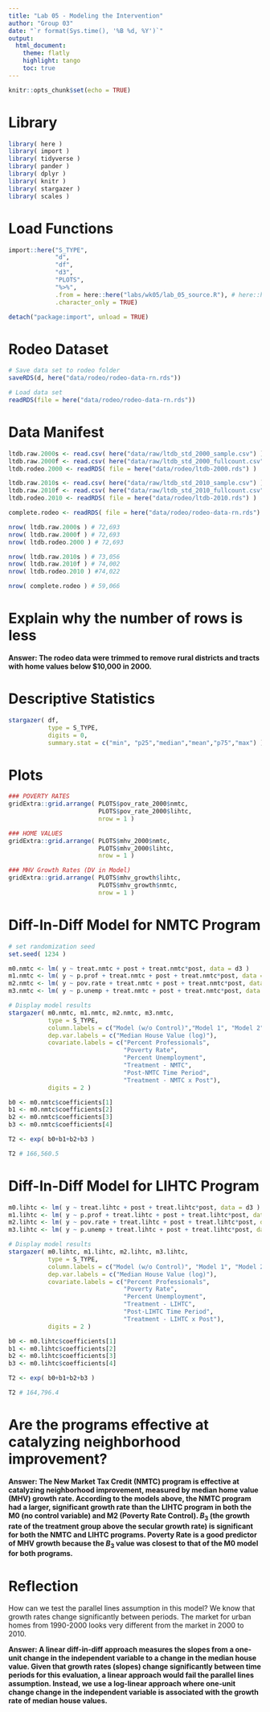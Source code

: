```yaml
---
title: "Lab 05 - Modeling the Intervention"
author: "Group 03"
date: "`r format(Sys.time(), '%B %d, %Y')`"
output:
  html_document:
    theme: flatly
    highlight: tango
    toc: true
---
```


```r
knitr::opts_chunk$set(echo = TRUE)
``` 


# Library

```r
library( here )
library( import )
library( tidyverse )
library( pander )
library( dplyr )
library( knitr )
library( stargazer )
library( scales )
```

# Load Functions

```r
import::here("S_TYPE",
             "d",
             "df",
             "d3",
             "PLOTS",
             "%>%",
             .from = here::here("labs/wk05/lab_05_source.R"), # here::here() points to the .R file where all these R objects are created
             .character_only = TRUE)

detach("package:import", unload = TRUE)
```

# Rodeo Dataset

```r
# Save data set to rodeo folder
saveRDS(d, here("data/rodeo/rodeo-data-rn.rds"))

# Load data set
readRDS(file = here("data/rodeo/rodeo-data-rn.rds"))
```

# Data Manifest

```r
ltdb.raw.2000s <- read.csv( here("data/raw/ltdb_std_2000_sample.csv") )
ltdb.raw.2000f <- read.csv( here("data/raw/ltdb_std_2000_fullcount.csv") )
ltdb.rodeo.2000 <- readRDS( file = here("data/rodeo/ltdb-2000.rds") )

ltdb.raw.2010s <- read.csv( here("data/raw/ltdb_std_2010_sample.csv") )
ltdb.raw.2010f <- read.csv( here("data/raw/ltdb_std_2010_fullcount.csv") )
ltdb.rodeo.2010 <- readRDS( file = here("data/rodeo/ltdb-2010.rds") )

complete.rodeo <- readRDS( file = here("data/rodeo/rodeo-data-rn.rds") )
```

```r
nrow( ltdb.raw.2000s ) # 72,693
nrow( ltdb.raw.2000f ) # 72,693
nrow( ltdb.rodeo.2000 ) # 72,693

nrow( ltdb.raw.2010s ) # 73,056
nrow( ltdb.raw.2010f ) # 74,002
nrow( ltdb.rodeo.2010 ) #74,022

nrow( complete.rodeo ) # 59,066
```

# Explain why the number of rows is less

**Answer: The rodeo data were trimmed to remove rural districts and tracts with home values below $10,000 in 2000.**

# Descriptive Statistics
```r
stargazer( df,
           type = S_TYPE,
           digits = 0,
           summary.stat = c("min", "p25","median","mean","p75","max") )
```

# Plots
```r
### POVERTY RATES
gridExtra::grid.arrange( PLOTS$pov_rate_2000$nmtc, 
                         PLOTS$pov_rate_2000$lihtc, 
                         nrow = 1 )

### HOME VALUES
gridExtra::grid.arrange( PLOTS$mhv_2000$nmtc, 
                         PLOTS$mhv_2000$lihtc, 
                         nrow = 1 )

### MHV Growth Rates (DV in Model)
gridExtra::grid.arrange( PLOTS$mhv_growth$lihtc, 
                         PLOTS$mhv_growth$nmtc, 
                         nrow = 1 )
```

# Diff-In-Diff Model for NMTC Program

```r
# set randomization seed
set.seed( 1234 )

m0.nmtc <- lm( y ~ treat.nmtc + post + treat.nmtc*post, data = d3 )
m1.nmtc <- lm( y ~ p.prof + treat.nmtc + post + treat.nmtc*post, data = d3 )
m2.nmtc <- lm( y ~ pov.rate + treat.nmtc + post + treat.nmtc*post, data = d3 )
m3.nmtc <- lm( y ~ p.unemp + treat.nmtc + post + treat.nmtc*post, data = d3 )

# Display model results
stargazer( m0.nmtc, m1.nmtc, m2.nmtc, m3.nmtc, 
           type = S_TYPE, 
           column.labels = c("Model (w/o Control)","Model 1", "Model 2", "Model 3"),
           dep.var.labels = c("Median House Value (log)"),
           covariate.labels = c("Percent Professionals",
                                "Poverty Rate",
                                "Percent Unemployment",
                                "Treatment - NMTC",
                                "Post-NMTC Time Period",
                                "Treatment - NMTC x Post"),
           digits = 2 )

b0 <- m0.nmtc$coefficients[1] 
b1 <- m0.nmtc$coefficients[2]
b2 <- m0.nmtc$coefficients[3]
b3 <- m0.nmtc$coefficients[4]

T2 <- exp( b0+b1+b2+b3 )

T2 # 166,560.5 
```


# Diff-In-Diff Model for LIHTC Program

```r

m0.lihtc <- lm( y ~ treat.lihtc + post + treat.lihtc*post, data = d3 )
m1.lihtc <- lm( y ~ p.prof + treat.lihtc + post + treat.lihtc*post, data = d3 )
m2.lihtc <- lm( y ~ pov.rate + treat.lihtc + post + treat.lihtc*post, data = d3 )
m3.lihtc <- lm( y ~ p.unemp + treat.lihtc + post + treat.lihtc*post, data = d3 )

# Display model results
stargazer( m0.lihtc, m1.lihtc, m2.lihtc, m3.lihtc, 
           type = S_TYPE, 
           column.labels = c("Model (w/o Control)", "Model 1", "Model 2", "Model 3"),
           dep.var.labels = c("Median House Value (log)"),
           covariate.labels = c("Percent Professionals",
                                "Poverty Rate",
                                "Percent Unemployment",
                                "Treatment - LIHTC",
                                "Post-LIHTC Time Period",
                                "Treatment - LIHTC x Post"),
           digits = 2 )

b0 <- m0.lihtc$coefficients[1] 
b1 <- m0.lihtc$coefficients[2]
b2 <- m0.lihtc$coefficients[3]
b3 <- m0.lihtc$coefficients[4]

T2 <- exp( b0+b1+b2+b3 )

T2 # 164,796.4 
```


# Are the programs effective at catalyzing neighborhood improvement?

**Answer: The New Market Tax Credit (NMTC) program is effective at catalyzing neighborhood improvement, measured by median home value (MHV) growth rate. According to the models above, the NMTC program had a larger, significant growth rate than the LIHTC program in both the M0 (no control variable) and M2 (Poverty Rate Control). $B_3$ (the growth rate of the treatment group above the secular growth rate) is significant for both the NMTC and LIHTC programs. Poverty Rate is a good predictor of MHV growth because the $B_3$ value was closest to that of the M0 model for both programs.**

# Reflection

How can we test the parallel lines assumption in this model? We know that growth rates change significantly between periods. The market for urban homes from 1990-2000 looks very different from the market in 2000 to 2010.

**Answer: A linear diff-in-diff approach measures the slopes from a one-unit change in the independent variable to a change in the median house value. Given that growth rates (slopes) change significantly between time periods for this evaluation, a linear approach would fail the parallel lines assumption. Instead, we use a log-linear approach where one-unit change change in the independent variable is associated with the growth rate of median house values.**  

<br>
<br>


